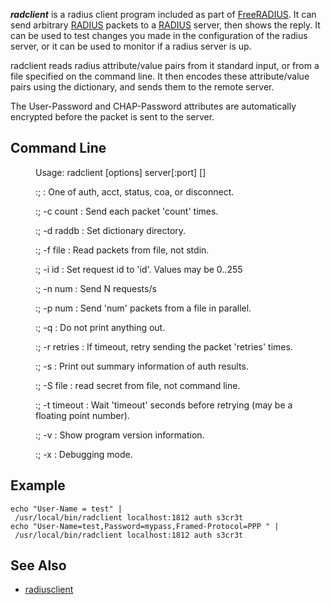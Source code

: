 '''''radclient''''' is a radius client program included as part of [[FreeRADIUS]].  It can send arbitrary [[RADIUS]] packets to a [[RADIUS]] server, then shows the reply.  It can be used to test changes you made in the configuration of the radius server, or it can be used to monitor if a radius server is up.

radclient reads radius attribute/value pairs from it standard input, or from a file specified on the command line. It then encodes these attribute/value pairs using the dictionary, and sends them to the remote server.

The User-Password and CHAP-Password attributes are automatically encrypted before the packet is sent to the server.

==Command Line==

: Usage: radclient [options] server[:port] <command> [<secret>]
::; <command>  : One of auth, acct, status, coa, or disconnect.
::; -c count   : Send each packet 'count' times.
::; -d raddb   : Set dictionary directory.
::; -f file    : Read packets from file, not stdin.
::; -i id      : Set request id to 'id'.  Values may be 0..255
::; -n num     : Send N requests/s
::; -p num     : Send 'num' packets from a file in parallel.
::; -q         : Do not print anything out.
::; -r retries : If timeout, retry sending the packet 'retries' times.
::; -s         : Print out summary information of auth results.
::; -S file    : read secret from file, not command line.
::; -t timeout : Wait 'timeout' seconds before retrying (may be a floating point number).
::; -v         : Show program version information.
::; -x         : Debugging mode.

==Example==

 echo "User-Name = test" | /usr/local/bin/radclient localhost:1812 auth s3cr3t
 echo "User-Name=test,Password=mypass,Framed-Protocol=PPP " | /usr/local/bin/radclient localhost:1812 auth s3cr3t

==See Also==

* [[radiusclient]]
